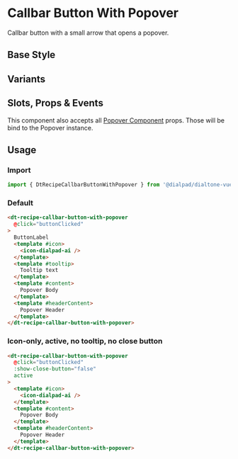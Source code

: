 
# Callbar Button With Popover

<Subtitle>
  Callbar button with a small arrow that opens a popover.
</Subtitle>

## Base Style

<Canvas>
  <Story id="recipes-buttons-callbar-button-with-popover--default" />
</Canvas>

## Variants

<Canvas>
  <Story id="recipes-buttons-callbar-button-with-popover--variants" />
</Canvas>

## Slots, Props & Events

This component also accepts all [Popover Component](?path=/docs/components-popover--default#slots-props--events) props.
Those will be bind to the Popover instance.

<ArgsTable story={PRIMARY_STORY} />

## Usage

### Import

```jsx
import { DtRecipeCallbarButtonWithPopover } from '@dialpad/dialtone-vue';
```

### Default

```html
<dt-recipe-callbar-button-with-popover
  @click="buttonClicked"
>
  ButtonLabel
  <template #icon>
    <icon-dialpad-ai />
  </template>
  <template #tooltip>
    Tooltip text
  </template>
  <template #content>
    Popover Body
  </template>
  <template #headerContent>
    Popover Header
  </template>
</dt-recipe-callbar-button-with-popover>
```

### Icon-only, active, no tooltip, no close button

```html
<dt-recipe-callbar-button-with-popover
  @click="buttonClicked"
  :show-close-button="false"
  active
>
  <template #icon>
    <icon-dialpad-ai />
  </template>
  <template #content>
    Popover Body
  </template>
  <template #headerContent>
    Popover Header
  </template>
</dt-recipe-callbar-button-with-popover>
```
